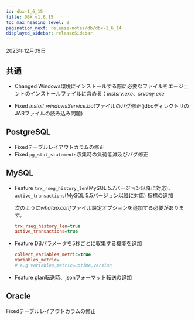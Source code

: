 ```yaml
---
id: dbx-1_6_15
title: DBX v1.6.15
toc_max_heading_level: 2
pagination_next: release-notes/db/dbx-1_6_14
displayed_sidebar: releaseSidebar
---
```


2023年12月09日

## 共通

- <Status>Changed</Status> Windows環境にインストールする際に必要なファイルをエージェントのインストールファイルに含める：<em>instsrv.exe</em>、<em>srvany.exe</em>

- <Status>Fixed</Status> <em>install_windowsService.bat</em>ファイルのバグ修正(jdbcディレクトリのJARファイルの読み込み問題)

## PostgreSQL

- <Status>Fixed</Status>テーブルレイアウトカラムの修正
- <Status>Fixed</Status> <code>pg_stat_statements</code>収集時の負荷低減及びバグ修正

## MySQL

- <Status>Feature</Status> <code>trx_rseg_history_len</code>(MySQL 5.7バージョン以降に対応)、 <code>active_transactions</code>(MySQL 5.5バージョン以降に対応) 指標の追加

  次のように*whatap.conf*ファイル設定オプションを追加する必要があります。

  ```ini title="whatap.conf"
  trx_rseg_history_len=true
  active_transactions=true
  ```

- <Status>Feature</Status> DBパラメータを5秒ごとに収集する機能を追加

  ```ini title="whatap.conf"
  collect_variables_metric=true
  variables_metric=
  # e.g variables_metric=uptime,version
  ```

- <Status>Feature</Status> plan転送時、jsonフォーマット転送の追加

## Oracle

<Status>Fixed</Status>テーブルレイアウトカラムの修正
